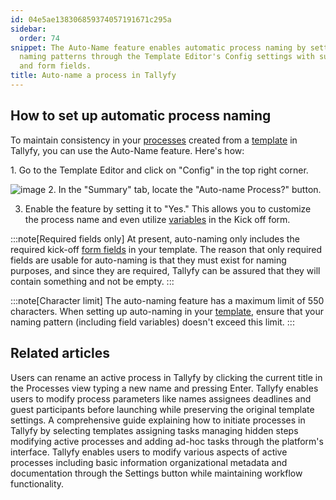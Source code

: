 ```yaml
---
id: 04e5ae138306859374057191671c295a
sidebar:
  order: 74
snippet: The Auto-Name feature enables automatic process naming by setting up customizable
  naming patterns through the Template Editor's Config settings with support for variables
  and form fields.
title: Auto-name a process in Tallyfy
---
```



## How to set up automatic process naming

To maintain consistency in your [processes](/products/pro/tracking-and-tasks/processes/) created from a [template](/products/pro/documenting/templates/) in Tallyfy, you can use the Auto-Name feature. Here's how:

<Steps>
1. Go to the Template Editor and click on "Config" in the top right corner.

   ![image](https://screenshots.tallyfy.com/tallyfy%2Fpro%2Fdesktop-light-click-config-template.png)
2. In the "Summary" tab, locate the "Auto-name Process?" button.

3. Enable the feature by setting it to "Yes." This allows you to customize the process name and even utilize [variables](/products/pro/documenting/templates/variables/) in the Kick off form.
</Steps>

:::note[Required fields only]
At present, auto-naming only includes the required kick-off [form fields](/products/pro/tracking-and-tasks/tasks/what-are-form-fields-in-tallyfy/) in your template. The reason that only required fields are usable for auto-naming is that they must exist for naming purposes, and since they are required, Tallyfy can be assured that they will contain something and not be empty.
:::

:::note[Character limit]
The auto-naming feature has a maximum limit of 550 characters. When setting up auto-naming in your [template](/products/pro/documenting/templates/), ensure that your naming pattern (including field variables) doesn't exceed this limit.
:::


## Related articles
<CardGrid>
<LinkTitleCard header="<b>Edit Processes > Rename a process</b>" href="/products/pro/tracking-and-tasks/processes/edit-processes/how-can-i-rename-a-process-in-tallyfy/" > Users can rename an active process in Tallyfy by clicking the current title in the Processes view typing a new name and pressing Enter. </LinkTitleCard>
<LinkTitleCard header="<b>Launching > Edit before launch</b>" href="/products/pro/launching/how-can-i-edit-a-process-before-launching/" > Tallyfy enables users to modify process parameters like names assignees deadlines and guest participants before launching while preserving the original template settings. </LinkTitleCard>
<LinkTitleCard header="<b>Launching > Launch manually</b>" href="/products/pro/launching/how-can-i-launch-a-process-in-tallyfy/" > A comprehensive guide explaining how to initiate processes in Tallyfy by selecting templates assigning tasks managing hidden steps modifying active processes and adding ad-hoc tasks through the platform's interface. </LinkTitleCard>
<LinkTitleCard header="<b>Edit Processes > Edit tasks and process properties</b>" href="/products/pro/tracking-and-tasks/processes/edit-processes/how-can-i-edit-tasks-and-processes-in-tallyfy/" > Tallyfy enables users to modify various aspects of active processes including basic information organizational metadata and documentation through the Settings button while maintaining workflow functionality. </LinkTitleCard>
</CardGrid>